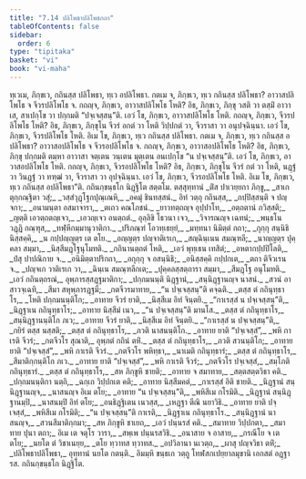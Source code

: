 ```yaml
---
title: "7.14 ปลิโพธาปลิโพธกถา"
tableOfContents: false
sidebar:
  order: 6
type: "tipitaka"
basket: "vi"
book: "vi-maha"
---
```



<DynamicBreadcrumb />

<Division number="325" book="vi-maha">

<Paragraph number="1524" book="vi-maha">
ทฺเวเม, ภิกฺขเว, กถินสฺส ปลิโพธา, ทฺเว อปลิโพธา. กตเม จ, ภิกฺขเว, ทฺเว กถินสฺส ปลิโพธา? อาวาสปลิโพโธ จ จีวรปลิโพโธ จ. กถญฺจ, ภิกฺขเว, อาวาสปลิโพโธ โหติ? อิธ, ภิกฺขเว, ภิกฺขุ วสติ วา ตสฺมิํ อาวาเส, สาเปกฺโข วา ปกฺกมติ “ปจฺเจสฺสนฺ”ติ. เอวํ โข, ภิกฺขเว, อาวาสปลิโพโธ โหติ. กถญฺจ, ภิกฺขเว, จีวรปลิโพโธ โหติ? อิธ, ภิกฺขเว, ภิกฺขุโน จีวรํ อกตํ วา โหติ วิปฺปกตํ วา, จีวราสา วา อนุปจฺฉินฺนา. เอวํ โข, ภิกฺขเว, จีวรปลิโพโธ โหติ. อิเม โข, ภิกฺขเว, ทฺเว กถินสฺส ปลิโพธา.
</Paragraph>

<Paragraph number="1525" book="vi-maha">
กตเม จ, ภิกฺขเว, ทฺเว กถินสฺส อปลิโพธา? อาวาสอปลิโพโธ จ จีวรอปลิโพโธ จ. กถญฺจ, ภิกฺขเว, อาวาสอปลิโพโธ โหติ? อิธ, ภิกฺขเว, ภิกฺขุ ปกฺกมติ ตมฺหา อาวาสา จตฺเตน วนฺเตน มุตฺเตน อนเปกฺโข “น ปจฺเจสฺสนฺ”ติ. เอวํ โข, ภิกฺขเว, อาวาสอปลิโพโธ โหติ. กถญฺจ, ภิกฺขเว, จีวรอปลิโพโธ โหติ? อิธ, ภิกฺขเว, ภิกฺขุโน จีวรํ กตํ วา โหติ, นฏฺฐํ วา วินฏฺฐํ วา ทฑฺฒํ วา, จีวราสา วา อุปจฺฉินฺนา. เอวํ โข, ภิกฺขเว, จีวรอปลิโพโธ โหติ. อิเม โข, ภิกฺขเว, ทฺเว กถินสฺส อปลิโพธา”ติ.

</Paragraph>
</Division>

<Paragraph number="1526" type="center" book="vi-maha">
กถินกฺขนฺธโก นิฏฺฐิโต สตฺตโม.



</Paragraph>

<Paragraph number="1527" type="center" book="vi-maha">
ตสฺสุทฺทานํ


</Paragraph>

<Paragraph number="1528" type="verses" book="vi-maha">
_ติํส ปาเวยฺยกา ภิกฺขู,_  
_สาเกตุกฺกณฺฐิตา วสุํ;_  
_วสฺสํวุฏฺโฐกปุณฺเณหิ,_  
_อคมุํ ชินทสฺสนํ._  

</Paragraph>

<Paragraph number="1529" type="verses" book="vi-maha">
อิทํ วตฺถุ กถินสฺส,_  
_กปฺปิสฺสนฺติ จ ปญฺจกา;_  
_อนามนฺตา อสมาจารา,_  
_ตเถว คณโภชนํ._  

</Paragraph>

<Paragraph number="1530" type="verses" book="vi-maha">
_ยาวทตฺถญฺจ อุปฺปาโท,_  
_อตฺถตานํ ภวิสฺสติ;_  
_ญตฺติ เอวตฺถตญฺเจว,_  
_เอวญฺเจว อนตฺถตํ._  

</Paragraph>

<Paragraph number="1531" type="verses" book="vi-maha">
อุลฺลิขิ โธวนา เจว,_  
_วิจารณญฺจ เฉทนํ;_  
_พนฺธโน วฏฺฏิ กณฺฑุส,_  
_ทฬฺหีกมฺมานุวาติกา._  

</Paragraph>

<Paragraph number="1532" type="verses" book="vi-maha">
_ปริภณฺฑํ โอวทฺเธยฺยํ,_  
_มทฺทนา นิมิตฺตํ กถา;_  
_กุกฺกุ สนฺนิธิ นิสฺสคฺคิ,_  
_น กปฺปญฺญตฺร เต ตโย._  

</Paragraph>

<Paragraph number="1533" type="verses" book="vi-maha">
_อญฺญตฺร ปญฺจาติเรเก,_  
_สญฺฉินฺเนน สมณฺฑลี;_  
_นาญฺญตฺร ปุคฺคลา สมฺมา,_  
_นิสฺสีมฏฺโฐนุโมทติ._  

</Paragraph>

<Paragraph number="1534" type="verses" book="vi-maha">
_กถินานตฺถตํ โหติ,_  
_เอวํ พุทฺเธน เทสิตํ;_  
_อหตากปฺปปิโลติ,_  
_ปํสุ ปาปณิกาย จ._  

</Paragraph>

<Paragraph number="1535" type="verses" book="vi-maha">
_อนิมิตฺตาปริกถา,_  
_อกุกฺกุ จ อสนฺนิธิ;_  
_อนิสฺสคฺคิ กปฺปกเต,_  
_ตถา ติจีวเรน จ._  

</Paragraph>

<Paragraph number="1536" type="verses" book="vi-maha">
_ปญฺจเก วาติเรเก วา,_  
_ฉินฺเน สมณฺฑลีกเต;_  
_ปุคฺคลสฺสตฺถารา สมฺมา,_  
_สีมฏฺโฐ อนุโมทติ._  

</Paragraph>

<Paragraph number="1537" type="verses" book="vi-maha">
_เอวํ กถินตฺถรณํ,_  
อุพฺภารสฺสฏฺฐมาติกา;_  
_ปกฺกมนนฺติ นิฏฺฐานํ,_  
_สนฺนิฏฺฐานญฺจ นาสนํ._  

</Paragraph>

<Paragraph number="1538" type="verses" book="vi-maha">
_สวนํ อาสาวจฺเฉทิ,_  
_สีมา สหุพฺภารฏฺฐมี;_  
_กตจีวรมาทาย,_  
_“น ปจฺเจสฺสนฺ”ติ คจฺฉติ._  

</Paragraph>

<Paragraph number="1539" type="verses" book="vi-maha">
_ตสฺส ตํ กถินุทฺธาโร,_  
_โหติ ปกฺกมนนฺติโก;_  
_อาทาย จีวรํ ยาติ,_  
_นิสฺสีเม อิทํ จินฺตยิ._  

</Paragraph>

<Paragraph number="1540" type="verses" book="vi-maha">
_“กาเรสฺสํ น ปจฺเจสฺสนฺ”ติ,_  
_นิฏฺฐาเน กถินุทฺธาโร;_  
_อาทาย นิสฺสีมํ เนว,_  
_“น ปจฺเจสฺสนฺ”ติ มานโส._  

</Paragraph>

<Paragraph number="1541" type="verses" book="vi-maha">
_ตสฺส ตํ กถินุทฺธาโร,_  
_สนฺนิฏฺฐานนฺติโก ภเว;_  
_อาทาย จีวรํ ยาติ,_  
_นิสฺสีเม อิทํ จินฺตยิ._  

</Paragraph>

<Paragraph number="1542" type="verses" book="vi-maha">
_“กาเรสฺสํ น ปจฺเจสฺสนฺ”ติ,_  
_กยิรํ ตสฺส นสฺสติ;_  
_ตสฺส ตํ กถินุทฺธาโร,_  
_ภวติ นาสนนฺติโก._  

</Paragraph>

<Paragraph number="1543" type="verses" book="vi-maha">
_อาทาย ยาติ “ปจฺเจสฺสํ”,_  
_พหิ กาเรติ จีวรํ;_  
_กตจีวโร สุณาติ,_  
อุพฺภตํ กถินํ ตหิํ._  

</Paragraph>

<Paragraph number="1544" type="verses" book="vi-maha">
_ตสฺส ตํ กถินุทฺธาโร,_  
_ภวติ สวนนฺติโก;_  
_อาทาย ยาติ “ปจฺเจสฺสํ”,_  
_พหิ กาเรติ จีวรํ._  

</Paragraph>

<Paragraph number="1545" type="verses" book="vi-maha">
_กตจีวโร พหิทฺธา,_  
_นาเมติ กถินุทฺธารํ;_  
_ตสฺส ตํ กถินุทฺธาโร,_  
_สีมาติกฺกนฺติโก ภเว._  

</Paragraph>

<Paragraph number="1546" type="verses" book="vi-maha">
_อาทาย ยาติ “ปจฺเจสฺสํ”,_  
_พหิ กาเรติ จีวรํ;_  
_กตจีวโร ปจฺเจสฺสํ,_  
_สมฺโภติ กถินุทฺธารํ._  

</Paragraph>

<Paragraph number="1547" type="verses" book="vi-maha">
_ตสฺส ตํ กถินุทฺธาโร,_  
_สห ภิกฺขูหิ ชายติ;_  
_อาทาย จ สมาทาย,_  
_สตฺตสตฺตวิธา คติ._  

</Paragraph>

<Paragraph number="1548" type="verses" book="vi-maha">
_ปกฺกมนนฺติกา นตฺถิ,_  
_ฉกฺเก วิปฺปกเต คติ;_  
_อาทาย นิสฺสีมคตํ,_  
_กาเรสฺสํ อิติ ชายติ._  

</Paragraph>

<Paragraph number="1549" type="verses" book="vi-maha">
_นิฏฺฐานํ สนฺนิฏฺฐานญฺจ,_  
_นาสนญฺจ อิเม ตโย;_  
_อาทาย “น ปจฺเจสฺสนฺ”ติ,_  
_พหิสีเม กโรมิติ._  

</Paragraph>

<Paragraph number="1550" type="verses" book="vi-maha">
_นิฏฺฐานํ สนฺนิฏฺฐานมฺปิ,_  
_นาสนมฺปิ อิทํ ตโย;_  
_อนธิฏฺฐิเตน เนวสฺส,_  
_เหฏฺฐา ตีณิ นยาวิธิ._  

</Paragraph>

<Paragraph number="1551" type="verses" book="vi-maha">
_อาทาย ยาติ ปจฺเจสฺสํ,_  
_พหิสีเม กโรมิติ;_  
_“น ปจฺเจสฺสนฺ”ติ กาเรติ,_  
_นิฏฺฐาเน กถินุทฺธาโร._  

</Paragraph>

<Paragraph number="1552" type="verses" book="vi-maha">
_สนฺนิฏฺฐานํ นาสนญฺจ,_  
_สวนสีมาติกฺกมา;_  
_สห ภิกฺขูหิ ชาเยถ,_  
_เอวํ ปนฺนรสํ คติ._  

</Paragraph>

<Paragraph number="1553" type="verses" book="vi-maha">
_สมาทาย วิปฺปกตา,_  
_สมาทาย ปุนา ตถา;_  
อิเม เต จตุโร วารา,_  
_สพฺเพ ปนฺนรสวิธิ._  

</Paragraph>

<Paragraph number="1554" type="verses" book="vi-maha">
_อนาสาย จ อาสาย,_  
_กรณีโย จ เต ตโย;_  
_นยโต ตํ วิชาเนยฺย,_  
_ตโย ทฺวาทส ทฺวาทส._  

</Paragraph>

<Paragraph number="1555" type="verses" book="vi-maha">
_อปวิลานา นเวตฺถ,_  
_ผาสุ ปญฺจวิธา ตหิํ;_  
_ปลิโพธาปลิโพธา,_  
อุทฺทานํ นยโต กตนฺติ._  

</Paragraph>

<Paragraph number="1556" type="center" book="vi-maha">
อิมมฺหิ ขนฺธเก วตฺถู โทฬสกเปยฺยาลมุขานิ เอกสตํ อฏฺฐารส.

</Paragraph>

<Paragraph number="1557" type="center" book="vi-maha">
กถินกฺขนฺธโก นิฏฺฐิโต.
</Paragraph>